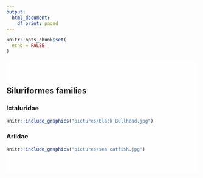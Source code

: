 ```yaml
---
output:
  html_document:
    df_print: paged
---
```

```r
knitr::opts_chunk$set(
  echo = FALSE
)
```
<div style="background-color:rgba(255, 255, 255, 0.8); padding:40px 0;">
## Siluriformes families {.tabset}

### Ictaluridae
```r
knitr::include_graphics("pictures/Black Bullhead.jpg")
```

### Ariidae
```r
knitr::include_graphics("pictures/sea catfish.jpg")
```
</div>